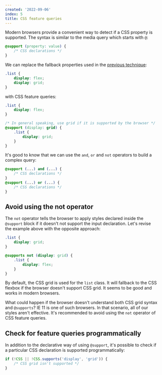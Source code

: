 ```yaml
---
created: '2022-09-06'
index: 5
title: CSS feature queries
---
```


Modern browsers provide a convenient way to detect if a CSS property is supported. The syntax is similar to the media query which starts with `@`:

```css
@support (property: value) {
    /* CSS declarations */
}
```

We can replace the fallback properties used in the [previous technique](https://phuoc.ng/collection/cross-browser-compatible/css-fallback-properties):

```css
.list {
    display: flex;
    display: grid;
}
```

with CSS feature queries:

```css
.list {
    display: flex;
}

/* In general speaking, use grid if it is supported by the browser */
@support (display: grid) {
    .list {
        display: grid;
    }
}
```

It's good to know that we can use the `and`, `or` and `not` operators to build a complex query:

```css
@support (...) and (...) {
    /* CSS declarations */
}
@support (...) or (...) {
    /* CSS declarations */
}
```

## Avoid using the not operator

The `not` operator tells the browser to apply styles declared inside the `@support` block if it doesn't not support the input declaration.
Let's revise the example above with the opposite approach:

```css
.list {
    display: grid;
}

@supports not (display: grid) {
    .list {
        display: flex;
    }
}
```

By default, the CSS grid is used for the `list` class. It will fallback to the CSS flexbox if the browser doesn't support CSS grid. It seems to be good and works in modern browsers.

What could happen if the browser doesn't understand both CSS grid syntax and `@supports`? IE 11 is one of such browsers. In that scenario, all of our styles aren't effective.
It's recommended to avoid using the `not` operator of CSS feature queries.

## Check for feature queries programmatically

In addition to the declarative way of using `@support`, it's possible to check if a particular CSS declaration is supported programmatically:

```js
if (!CSS || !CSS.supports('display', 'grid')) {
    /* CSS grid isn't supported */
}
```

